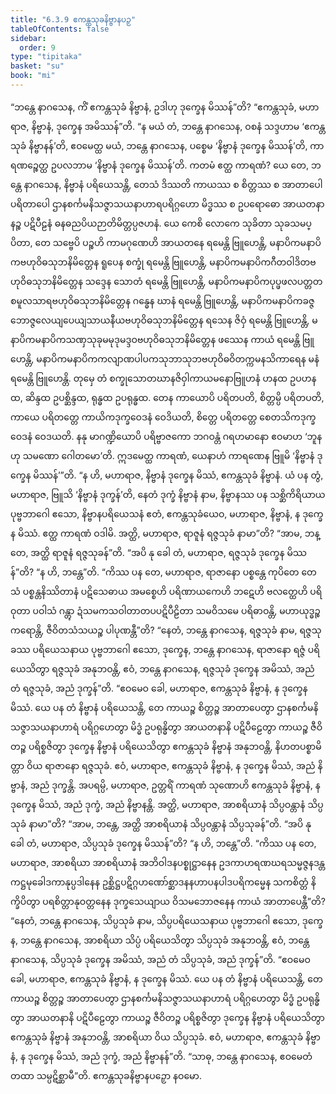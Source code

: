 ```yaml
---
title: "6.3.9 ဧကန္တသုခနိဗ္ဗာနပဉှ"
tableOfContents: false
sidebar:
  order: 9
type: "tipitaka"
basket: "su"
book: "mi"
---
```



<DynamicBreadcrumb />

<Division number="198" book="mi" e="ch" v="28">

<Paragraph number="1337" book="mi">
“ဘန္တေ နာဂသေန, ကိံ ဧကန္တသုခံ နိဗ္ဗာနံ, ဥဒါဟု ဒုက္ခေန မိဿန်”တိ? “ဧကန္တသုခံ, မဟာရာဇ, နိဗ္ဗာနံ, ဒုက္ခေန အမိဿန်”တိ.
</Paragraph>

<Paragraph number="1338" book="mi">
“န မယံ တံ, ဘန္တေ နာဂသေန, ဝစနံ သဒ္ဒဟာမ ‘ဧကန္တသုခံ နိဗ္ဗာနန်’တိ, ဧဝမေတ္ထ မယံ, ဘန္တေ နာဂသေန, ပစ္စေမ ‘နိဗ္ဗာနံ ဒုက္ခေန မိဿန်’တိ, ကာရဏဉ္စေတ္ထ ဥပလဘာမ ‘နိဗ္ဗာနံ ဒုက္ခေန မိဿန်’တိ. ကတမံ ဧတ္ထ ကာရဏံ? ယေ တေ, ဘန္တေ နာဂသေန, နိဗ္ဗာနံ ပရိယေသန္တိ, တေသံ ဒိဿတိ ကာယဿ စ စိတ္တဿ စ အာတာပေါ ပရိတာပေါ ဌာနစင်္ကမနိသဇ္ဇာသယနာဟာရပရိဂ္ဂဟော မိဒ္ဓဿ စ ဥပရောဓော အာယတနာနဉ္စ ပဋိပီဠနံ ဓနဓညပိယဉာတိမိတ္တပ္ပဇဟနံ. ယေ ကေစိ လောကေ သုခိတာ သုခသမပ္ပိတာ, တေ သဗ္ဗေပိ ပဉ္စဟိ ကာမဂုဏေဟိ အာယတနေ ရမေန္တိ ဗြူဟေန္တိ, မနာပိကမနာပိကဗဟုဝိဓသုဘနိမိတ္တေန ရူပေန စက္ခုံ ရမေန္တိ ဗြူဟေန္တိ, မနာပိကမနာပိကဂီတဝါဒိတဗဟုဝိဓသုဘနိမိတ္တေန သဒ္ဒေန သောတံ ရမေန္တိ ဗြူဟေန္တိ, မနာပိကမနာပိကပုပ္ဖဖလပတ္တတစမူလသာရဗဟုဝိဓသုဘနိမိတ္တေန ဂန္ဓေန ဃာနံ ရမေန္တိ ဗြူဟေန္တိ, မနာပိကမနာပိကခဇ္ဇဘောဇ္ဇလေယျပေယျသာယနီယဗဟုဝိဓသုဘနိမိတ္တေန ရသေန ဇိဝှံ ရမေန္တိ ဗြူဟေန္တိ, မနာပိကမနာပိကသဏှသုခုမမုဒုမဒ္ဒဝဗဟုဝိဓသုဘနိမိတ္တေန ဖဿေန ကာယံ ရမေန္တိ ဗြူဟေန္တိ, မနာပိကမနာပိကကလျာဏပါပကသုဘာသုဘဗဟုဝိဓဝိတက္ကမနသိကာရေန မနံ ရမေန္တိ ဗြူဟေန္တိ. တုမှေ တံ စက္ခုသောတဃာနဇိဝှါကာယမနောဗြူဟနံ ဟနထ ဥပဟနထ, ဆိန္ဒထ ဥပစ္ဆိန္ဒထ, ရုန္ဓထ ဥပရုန္ဓထ. တေန ကာယောပိ ပရိတပတိ, စိတ္တမ္ပိ ပရိတပတိ, ကာယေ ပရိတတ္တေ ကာယိကဒုက္ခဝေဒနံ ဝေဒိယတိ, စိတ္တေ ပရိတတ္တေ စေတသိကဒုက္ခဝေဒနံ ဝေဒယတိ. နနု မာဂဏ္ဍိယောပိ ပရိဗ္ဗာဇကော ဘဂဝန္တံ ဂရဟမာနော ဧဝမာဟ ‘ဘူနဟု သမဏော ဂေါတမော’တိ. ဣဒမေတ္ထ ကာရဏံ, ယေနာဟံ ကာရဏေန ဗြူမိ ‘နိဗ္ဗာနံ ဒုက္ခေန မိဿန်’”တိ.
</Paragraph>

<Paragraph number="1339" book="mi">
“န ဟိ, မဟာရာဇ, နိဗ္ဗာနံ ဒုက္ခေန မိဿံ, ဧကန္တသုခံ နိဗ္ဗာနံ. ယံ ပန တွံ, မဟာရာဇ, ဗြူသိ ‘နိဗ္ဗာနံ ဒုက္ခန်’တိ, နေတံ ဒုက္ခံ နိဗ္ဗာနံ နာမ, နိဗ္ဗာနဿ ပန သစ္ဆိကိရိယာယ ပုဗ္ဗဘာဂေါ ဧသော, နိဗ္ဗာနပရိယေသနံ ဧတံ, ဧကန္တသုခံယေဝ, မဟာရာဇ, နိဗ္ဗာနံ, န ဒုက္ခေန မိဿံ. ဧတ္ထ ကာရဏံ ဝဒါမိ. အတ္ထိ, မဟာရာဇ, ရာဇူနံ ရဇ္ဇသုခံ နာမာ”တိ? “အာမ, ဘန္တေ, အတ္ထိ ရာဇူနံ ရဇ္ဇသုခန်”တိ. “အပိ နု ခေါ တံ, မဟာရာဇ, ရဇ္ဇသုခံ ဒုက္ခေန မိဿန်”တိ? “န ဟိ, ဘန္တေ”တိ. “ကိဿ ပန တေ, မဟာရာဇ, ရာဇာနော ပစ္စန္တေ ကုပိတေ တေသံ ပစ္စန္တနိဿိတာနံ ပဋိသေဓာယ အမစ္စေဟိ ပရိဏာယကေဟိ ဘဋေဟိ ဗလတ္ထေဟိ ပရိဝုတာ ပဝါသံ ဂန္တွာ ဍံသမကသဝါတာတပပဋိပီဠိတာ သမဝိသမေ ပရိဓာဝန္တိ, မဟာယုဒ္ဓဉ္စ ကရောန္တိ, ဇီဝိတသံသယဉ္စ ပါပုဏန္တီ”တိ? “နေတံ, ဘန္တေ နာဂသေန, ရဇ္ဇသုခံ နာမ, ရဇ္ဇသုခဿ ပရိယေသနာယ ပုဗ္ဗဘာဂေါ ဧသော, ဒုက္ခေန, ဘန္တေ နာဂသေန, ရာဇာနော ရဇ္ဇံ ပရိယေသိတွာ ရဇ္ဇသုခံ အနုဘဝန္တိ, ဧဝံ, ဘန္တေ နာဂသေန, ရဇ္ဇသုခံ ဒုက္ခေန အမိဿံ, အညံ တံ ရဇ္ဇသုခံ, အညံ ဒုက္ခန်”တိ. “ဧဝမေဝ ခေါ, မဟာရာဇ, ဧကန္တသုခံ နိဗ္ဗာနံ, န ဒုက္ခေန မိဿံ. ယေ ပန တံ နိဗ္ဗာနံ ပရိယေသန္တိ, တေ ကာယဉ္စ စိတ္တဉ္စ အာတာပေတွာ ဌာနစင်္ကမနိသဇ္ဇာသယနာဟာရံ ပရိဂ္ဂဟေတွာ မိဒ္ဓံ ဥပရုန္ဓိတွာ အာယတနာနိ ပဋိပီဠေတွာ ကာယဉ္စ ဇီဝိတဉ္စ ပရိစ္စဇိတွာ ဒုက္ခေန နိဗ္ဗာနံ ပရိယေသိတွာ ဧကန္တသုခံ နိဗ္ဗာနံ အနုဘဝန္တိ, နိဟတပစ္စာမိတ္တာ ဝိယ ရာဇာနော ရဇ္ဇသုခံ. ဧဝံ, မဟာရာဇ, ဧကန္တသုခံ နိဗ္ဗာနံ, န ဒုက္ခေန မိဿံ, အညံ နိဗ္ဗာနံ, အညံ ဒုက္ခန္တိ.
</Paragraph>

<Paragraph number="1340" book="mi">
အပရမ္ပိ, မဟာရာဇ, ဥတ္တရိံ ကာရဏံ သုဏောဟိ ဧကန္တသုခံ နိဗ္ဗာနံ, န ဒုက္ခေန မိဿံ, အညံ ဒုက္ခံ, အညံ နိဗ္ဗာနန္တိ. အတ္ထိ, မဟာရာဇ, အာစရိယာနံ သိပ္ပဝန္တာနံ သိပ္ပသုခံ နာမာ”တိ? “အာမ, ဘန္တေ, အတ္ထိ အာစရိယာနံ သိပ္ပဝန္တာနံ သိပ္ပသုခန်”တိ. “အပိ နု ခေါ တံ, မဟာရာဇ, သိပ္ပသုခံ ဒုက္ခေန မိဿန်”တိ? “န ဟိ, ဘန္တေ”တိ. “ကိဿ ပန တေ, မဟာရာဇ, အာစရိယာ အာစရိယာနံ အဘိဝါဒနပစ္စုဋ္ဌာနေန ဥဒကာဟရဏဃရသမ္မဇ္ဇနဒန္တကဋ္ဌမုခေါဒကာနုပ္ပဒါနေန ဥစ္ဆိဋ္ဌပဋိဂ္ဂဟဏော်စ္ဆာဒနနဟာပနပါဒပရိကမ္မေန သကစိတ္တံ နိက္ခိပိတွာ ပရစိတ္တာနုဝတ္တနေန ဒုက္ခသေယျာယ ဝိသမဘောဇနေန ကာယံ အာတာပေန္တီ”တိ? “နေတံ, ဘန္တေ နာဂသေန, သိပ္ပသုခံ နာမ, သိပ္ပပရိယေသနာယ ပုဗ္ဗဘာဂေါ ဧသော, ဒုက္ခေန, ဘန္တေ နာဂသေန, အာစရိယာ သိပ္ပံ ပရိယေသိတွာ သိပ္ပသုခံ အနုဘဝန္တိ, ဧဝံ, ဘန္တေ နာဂသေန, သိပ္ပသုခံ ဒုက္ခေန အမိဿံ, အညံ တံ သိပ္ပသုခံ, အညံ ဒုက္ခန်”တိ. “ဧဝမေဝ ခေါ, မဟာရာဇ, ဧကန္တသုခံ နိဗ္ဗာနံ, န ဒုက္ခေန မိဿံ. ယေ ပန တံ နိဗ္ဗာနံ ပရိယေသန္တိ, တေ ကာယဉ္စ စိတ္တဉ္စ အာတာပေတွာ ဌာနစင်္ကမနိသဇ္ဇာသယနာဟာရံ ပရိဂ္ဂဟေတွာ မိဒ္ဓံ ဥပရုန္ဓိတွာ အာယတနာနိ ပဋိပီဠေတွာ ကာယဉ္စ ဇီဝိတဉ္စ ပရိစ္စဇိတွာ ဒုက္ခေန နိဗ္ဗာနံ ပရိယေသိတွာ ဧကန္တသုခံ နိဗ္ဗာနံ အနုဘဝန္တိ, အာစရိယာ ဝိယ သိပ္ပသုခံ. ဧဝံ, မဟာရာဇ, ဧကန္တသုခံ နိဗ္ဗာနံ, န ဒုက္ခေန မိဿံ, အညံ ဒုက္ခံ, အညံ နိဗ္ဗာနန်”တိ. “သာဓု, ဘန္တေ နာဂသေန, ဧဝမေတံ တထာ သမ္ပဋိစ္ဆာမီ”တိ.

</Paragraph>
</Division>

<Paragraph number="1341" type="center" book="mi">
ဧကန္တသုခနိဗ္ဗာနပဉှော နဝမော.
</Paragraph>